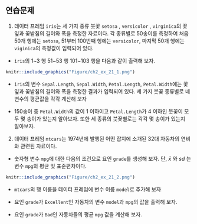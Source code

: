 ## 연습문제

1.  데이터 프레임 `iris`는 세 가지 종류 붓꽃 `setosa` , `versicolor` , `virginica`의 꽃잎과 꽃받침의 길이와 폭을 측정한 자료이다. 각 종류별로 50송이를 측정하여 처음 50개 행에는 `setosa`, 51부터 100번째 행에는 `versicolor`, 마지막 50개 행에는 `viginica`의 측정값이 입력되어 있다.

 +   `iris`의 1\~3 행 51\~53 행 101\~103 행을 다음과 같이 출력해 보자.

```r
knitr::include_graphics("Figure/ch2_ex_21_1.png")
```

 +   `iris`의 변수 `Sepal.Length`, `Sepal.Width`, `Petal.Length`, `Petal.Width`에는 꽃잎과 꽃받침의 길이와 폭을 측정한 결과가 입력되어 있다. 세 가지 붓꽃 종류별로 네 변수의 평균값을 각각 계산해 보자

 +   150송이 중 `Petal.Width`의 값이 1 이하이고 `Petal.Length`가 4 이하인 붓꽃이 모두 몇 송이가 있는지 알아보자. 또한 세 종류의 붓꽃별로는 각각 몇 송이가 있는지 알아보자.

2.  데이터 프레임 `mtcars`는 1974년에 발행된 어떤 잡지에 소개된 32대 자동차의 연비와 관련된 자료이다.

 +  숫자형 변수 `mpg`에 대한 다음의 조건으로 요인 `grade`를 생성해 보자. 단, $\bar{x}$ 와 $sd$ 는 변수 `mpg`의 평균 및 표준편차이다.
 

```r
knitr::include_graphics("Figure/ch2_ex_21_2.png")
```

 +  `mtcars`의 행 이름을 데이터 프레임에 변수 이름 `model`로 추가해 보자

 +   요인 `grade`가 `Excellent`인 자동차의 변수 `model`과 `mpg`의 값을 출력해 보자.

 +   요인 `grade`가 `Bad`인 자동차들의 평균 `mpg` 값을 계산해 보자.
